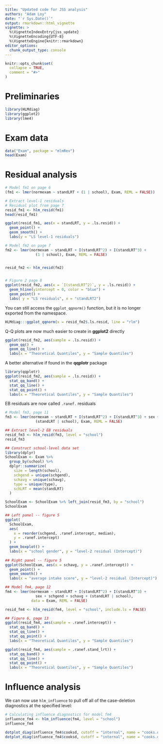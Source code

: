 ```yaml
---
title: "Updated code for JSS analysis"
authors: "Adam Loy"
date: "`r Sys.Date()`"
output: rmarkdown::html_vignette
vignette: >
  %\VignetteIndexEntry{jss_update}
  %\VignetteEncoding{UTF-8}
  %\VignetteEngine{knitr::rmarkdown}
editor_options: 
  chunk_output_type: console
---
```


```r
knitr::opts_chunk$set(
  collapse = TRUE,
  comment = "#>"
)
```

# Preliminaries

```r
library(HLMdiag)
library(ggplot2)
library(lme4)
```


# Exam data

```r
data("Exam", package = "mlmRev")
head(Exam)
```


# Residual analysis

```r
# Model fm1 on page 6
(fm1 <- lmer(normexam ~ standLRT + (1 | school), Exam, REML = FALSE))

# Extract level-1 residuals
# Residual plot from page 7
resid_fm1 <- hlm_resid(fm1)
head(resid_fm1)

ggplot(resid_fm1, aes(x = standLRT, y = .ls.resid)) + 
  geom_point() + 
  geom_smooth() +
  labs(y = "LS level-1 residuals")
```

```r
# Model fm2 on page 7
fm2 <- lmer(normexam ~ standLRT + I(standLRT^2) + I(standLRT^3) + 
              (1 | school), Exam, REML = FALSE)


resid_fm2 <- hlm_resid(fm2)


# Figure 2 page 8
ggplot(resid_fm2, aes(x = `I(standLRT^2)`, y = .ls.resid)) + 
  geom_hline(yintercept = 0, color = "blue") + 
  geom_point() +
  labs( y = "LS residuals", x = "standLRT2")
```


You can still access the `ggplot_qqnorm()` function, but it is no longer exported from the namespace.
```r
HLMdiag:::ggplot_qqnorm(x = resid_fm2$.ls.resid, line = "rlm")
```

Q-Q plots are now much easier to create in **ggplot2** directly

```r
ggplot(resid_fm2, aes(sample = .ls.resid)) +
  geom_qq() + 
  geom_qq_line() +
  labs(x = "Theoretical Quantiles", y = "Sample Quantiles")
```

A better alternative if found in the **qqplotr** package
```r
library(qqplotr)
ggplot(resid_fm2, aes(sample = .ls.resid)) +
  stat_qq_band() +
  stat_qq_line() + 
  stat_qq_point() +
  labs(x = "Theoretical Quantiles", y = "Sample Quantiles")
```

EB residuals are now called `.ranef.` residuals

```r
# Model fm3, page 11
fm3 <- lmer(normexam ~ standLRT + I(standLRT^2) + I(standLRT^3) + sex +
              (standLRT | school), Exam, REML = FALSE)

## Extract level-2 EB residuals
resid_fm3 <- hlm_resid(fm3, level = "school")
resid_fm3
```

```r
## Construct school-level data set
library(dplyr)
SchoolExam <- Exam %>%
  group_by(school) %>%
  dplyr::summarize(
    size = length(school),
    schgend = unique(schgend),
    schavg = unique(schavg),
    type = unique(type), 
    schLRT = mean(standLRT)
  )

SchoolExam <- SchoolExam %>% left_join(resid_fm3, by = "school")
SchoolExam

## Left panel -- figure 5
ggplot(
  SchoolExam, 
  aes(
    x = reorder(schgend, .ranef.intercept, median), 
    y = .ranef.intercept)
  ) +
  geom_boxplot() +
  labs(x = "school gender", y = "level-2 residual (Intercept)")
  
## Right panel -- figure 5
ggplot(SchoolExam, aes(x = schavg, y = .ranef.intercept)) +
  geom_point() +
  geom_smooth() +
  labs(x = "average intake score", y = "level-2 residual (Intercept)")
```

```r
## Model fm4, page 12
fm4 <- lmer(normexam ~ standLRT + I(standLRT^2) + I(standLRT^3) +
              sex + schgend + schavg + (standLRT | school), 
            data = Exam, REML = FALSE)

resid_fm4 <- hlm_resid(fm4, level = "school", include.ls = FALSE)

## Figure 6, page 13
ggplot(resid_fm4, aes(sample = .ranef.intercept)) +
  stat_qq_band() +
  stat_qq_line() + 
  stat_qq_point() +
  labs(x = "Theoretical Quantiles", y = "Sample Quantiles")

ggplot(resid_fm4, aes(sample = .ranef.stand_lrt)) +
  stat_qq_band() +
  stat_qq_line() + 
  stat_qq_point() +
  labs(x = "Theoretical Quantiles", y = "Sample Quantiles")

```


# Influence analysis

We can now use `hlm_influence` to pull off all of the case-deletion diagnostics at the specified level:

```r
# Calculating influence diagnostics for model fm4
influence_fm4 <- hlm_influence(fm4, level = "school")
influence_fm4

dotplot_diag(influence_fm4$cooksd, cutoff = "internal", name = "cooks.distance")
dotplot_diag(influence_fm4$cooksd, cutoff = "internal", name = "cooks.distance", modify = "dotplot")
```

